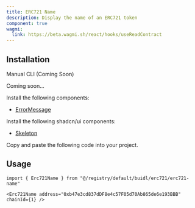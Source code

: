 ```yaml
---
title: ERC721 Name
description: Display the name of an ERC721 token
component: true
wagmi:
  link: https://beta.wagmi.sh/react/hooks/useReadContract
---
```


<ComponentPreview
  name="erc721-name-demo"
  className="[&_.preview>[data-orientation=vertical]]:sm:max-w-[70%]"
/>

## Installation

<Tabs defaultValue="manual">

<TabsList>
  <TabsTrigger value="manual">Manual</TabsTrigger>
  <TabsTrigger disabled={true} value="cli">
    CLI (Coming Soon)
  </TabsTrigger>
</TabsList>

<TabsContent value="cli">

<Steps>

<Step>Coming soon...</Step>

</Steps>

</TabsContent>

<TabsContent value="manual">

<Steps>

<Step>Install the following components:</Step>

- [ErrorMessage](/docs/components/error-message)

<Step>Install the following shadcn/ui components:</Step>

- [Skeleton](https://ui.shadcn.com/docs/components/skeleton)

<Step>Copy and paste the following code into your project.</Step>

<ComponentSource name="erc721-name" />

</Steps>

</TabsContent>

</Tabs>

## Usage

```tsx
import { Erc721Name } from "@/registry/default/buidl/erc721/erc721-name"
```

```tsx
<Erc721Name address="0xb47e3cd837dDF8e4c57F05d70Ab865de6e193BBB" chainId={1} />
```
